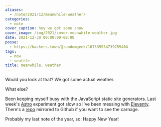 ```yaml
---
aliases:
  - /note/2021/12/meanwhile-weather/
categories:
  - note
cover_caption: hey we got some snow
cover_image: /img/2021/cover-meanwhile-weather.jpg
date: 2021-12-30 00:00:00-08:00
posse:
  - https://hackers.town/@randomgeek/107539954739259404
tags:
  - now
  - seattle
title: meanwhile, weather
---
```


Would you look at that? We got some actual weather.

What else?

[Eleventy]: https://11ty.dev
[Astro]: https://astro.build
[repo]: https://github.com/brianwisti/rgb-eleventy

Been keeping myself busy with the JavaScript static site generators.
Last week's [Astro][] experiment got slow so I've been messing with [Eleventy][].
There's a [repo][] mirrored to Github if you want to see the carnage.

Probably my last note of the year, so: Happy New Year!
